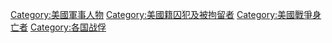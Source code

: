 [[Category:美國軍事人物|Category:美國軍事人物]]
[[Category:美國籍囚犯及被拘留者|Category:美國籍囚犯及被拘留者]]
[[Category:美國戰爭身亡者|Category:美國戰爭身亡者]]
[[Category:各国战俘|Category:各国战俘]]